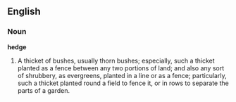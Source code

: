 ==English==

===Noun===

'''hedge'''

#A thicket of bushes, usually thorn bushes; especially, such a thicket planted as a fence between any two portions of land; and also any sort of shrubbery, as evergreens, planted in a line or as a fence; particularly, such a thicket planted round a field to fence it, or in rows to separate the parts of a garden.